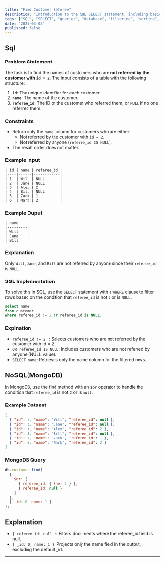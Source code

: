 ```yaml
---
title: "Find Customer Referee"
description: "Introduction to the SQL SELECT statement, including basic queries, filtering data, sorting, and using aggregate functions."
tags: ["SQL", "SELECT", "queries", "database", "filtering", "sorting", "aggregate functions"]
date: "2025-03-03"
published: false
---
```


## Sql

### Problem Statement

The task is to find the names of customers who are **not referred by the customer with `id = 2`**. The input consists of a table with the following structure:

1. **`id`**: The unique identifier for each customer.
2. **`name`**: The name of the customer.
3. **`referee_id`**: The ID of the customer who referred them, or `NULL` if no one referred them.

### Constraints

- Return only the `name` column for customers who are either:
  - Not referred by the customer with `id = 2`.
  - Not referred by anyone (`referee_id IS NULL`).
- The result order does not matter.

### Example Input

```table
| id | name | referee_id |
|----|------|------------|
| 1  | Will | NULL       |
| 2  | Jane | NULL       |
| 3  | Alex | 2          |
| 4  | Bill | NULL       |
| 5  | Zack | 1          |
| 6  | Mark | 2          |

```

### Example Ouput

```table
| name    |
|---------|
| Will    |
| Jane    |
| Bill    |
```

### Explanation


Only ``Will``, ``Jane``, and ``Bill`` are not referred by anyone since their ```referee_id``` is ```NULL```.

### SQL Implementation

To solve this in SQL, use the ``SELECT`` statement with a ``WHERE`` clause to filter rows based on the condition that ``referee_id`` is not ``2`` or is ``NULL``.

```sql
select name
from customer
where referee_id != 2 or referee_id is NULL;

```

### Explnation

- ``referee_id != 2 `` : Selects customers who are not referred by the customer with id = 2.
- ``OR referee_id IS NULL``: Includes customers who are not referred by anyone (NULL value).
- ``SELECT name``: Retrieves only the name column for the filtered rows.


## NoSQL(MongoDB)

In MongoDB, use the find method with an ``$or`` operator to handle the condition that ``referee_id`` is not ``2`` or is ``null``.

### Example Dataset

```json
[
  { "id": 1, "name": "Will", "referee_id": null },
  { "id": 2, "name": "Jane", "referee_id": null },
  { "id": 3, "name": "Alex", "referee_id": 2 },
  { "id": 4, "name": "Bill", "referee_id": null },
  { "id": 5, "name": "Zack", "referee_id": 1 },
  { "id": 6, "name": "Mark", "referee_id": 2 }
]
```

### MongoDB Query

```js
db.customer.find(
  {
    $or: [
      { referee_id: { $ne: 2 } },
      { referee_id: null }
    ]
  },
  { _id: 0, name: 1 }
);

```

## Explanation
- ```{ referee_id: null }```: Filters documents where the referee_id field is null.
- ``{ _id: 0, name: 1 }``: Projects only the name field in the output, excluding the default _id.

-----